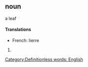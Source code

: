 ==noun==
a leaf
====Translations====
*French: lierre

#{{stub}} [[Category:Definitionless words: English]]